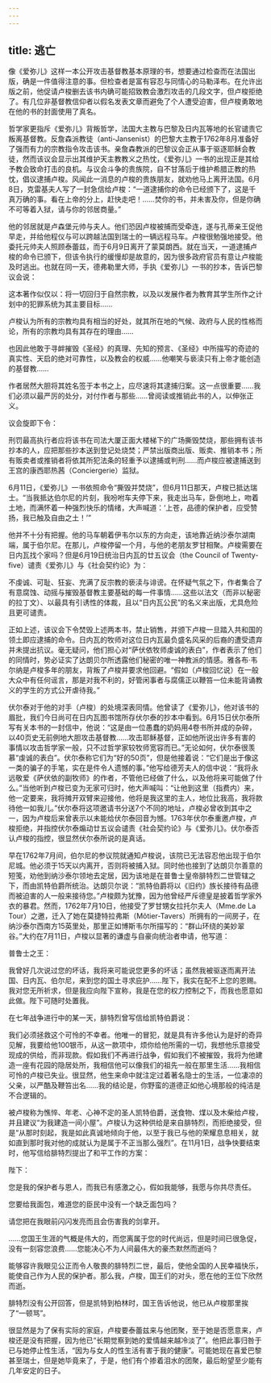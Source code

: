 ```yaml
---
---
---
```

title: 逃亡
---




像《爱弥儿》这样一本公开攻击基督教基本原理的书，想要通过检查而在法国出版，确是一件值得注意的事。但检查者是富有容忍与同情心的马勒泽布。在允许出版之前，他促请卢梭删去该书内确可能招致教会激烈攻击的几段文字，但卢梭拒绝了。有几位非基督教信仰者以假名发表文章而避免了个人遭受迫害，但卢梭勇敢地在他的书的封面使用了真名。

哲学家更指斥《爱弥儿》背叛哲学，法国大主教与巴黎及日内瓦等地的长官谴责它叛离基督教。反詹森派教徒（anti-Jansenist）的巴黎大主教于1762年8月准备好了强而有力的宗教指令攻击该书。亲詹森教派的巴黎议会正从事于驱逐耶稣会教徒，然而该议会显示出其维护天主教教义之热忱，《爱弥儿》一书的出现正是其给予教会致命打击的良机。与议会斗争的贵族院，自不甘落后于维护希腊正教的热忱，倡议逮捕卢梭。风闻此一消息的卢梭的贵族朋友，就劝他马上离开法国。6月8日，克雷基夫人写了一封急信给卢梭：“一道逮捕你的命令已经颁下了，这是千真万确的事。看在上帝的分上，赶快走吧！……焚你的书，并未害及你，但是你确不可等着入狱，请与你的邻居商量。”

他的邻居就是卢森堡元帅与夫人。他们恐因卢梭被捕而受牵连，遂与孔蒂亲王促他早走，并给他程仪与可以跨越法国到瑞士的一辆远程马车。卢梭很勉强地接受。他委托元帅夫人照顾泰蕾兹，而于6月9日离开了蒙莫朗西。就在当天，一道逮捕卢梭的命令已颁下，但该令执行的缓慢却是故意的，因为很多政府官员有意让卢梭能及时逃出。也就在同一天，德弗勒里大师，手执《爱弥儿》一书的抄本，告诉巴黎议会说：

这本著作似仅以：将一切回归于自然宗教，以及以发展作者为教育其学生所作之计划中的犯罪系统为其主要目标……

卢梭认为所有的宗教均具有相当的好处，就其所在地的气候、政府与人民的性格而论，所有的宗教均具有其存在的理由……

也因此他敢于寻衅摧毁《圣经》的真理、先知的预言、《圣经》中所描写的奇迹的真实性、天启的绝对可靠性，以及教会的权威……他嘲笑与亵渎只有上帝才能创造的基督教……

作者居然大胆将其姓名签于本书之上，应尽速将其逮捕归案。这一点很重要……我们必须以最严厉的处分，对付作者与那些……曾阅读或推销此书的人，以伸张正义。



议会旋即下令：

刑罚最高执行者应将该书在司法大厦正面大楼梯下的广场撕毁焚烧，那些拥有该书抄本的人，应把那些抄本送到登记处烧焚；严禁出版商出版、贩卖、推销本书；所有贩卖者或推销者将依其所犯法条的轻重予以逮捕或判刑……而卢梭应被逮捕送到王宫的康西耶热茜（Conciergerie）监狱。



6月11日，《爱弥儿》一书依照命令“撕毁并焚烧”，但6月11日那天，卢梭已抵达瑞士。“当我抵达伯尔尼的片刻，我吩咐车夫停下来，我走出马车，卧倒地上，吻着土地，而满怀着一种强烈快乐的情绪，大声喊道：‘上苍，品德的保护者，应受赞扬，我已触及自由之土！’”

他并不十分有把握。他的马车朝着伊韦尔以东的方向走，该地靠近纳沙泰尔湖南端，属于伯尔尼。在那儿，卢梭停留一个月，与他的老朋友罗甘相聚。卢梭需要在日内瓦找个家吗？但是6月19日统治日内瓦的廿五议会（the Council of Twenty-five）谴责《爱弥儿》与《社会契约论》为：

不虔诚、可耻、狂妄、充满了反宗教的亵渎与诽谤。在怀疑气氛之下，作者集合了有意腐蚀、动摇与摧毁基督教主要基础的每一件事情……这些以法文（而非以秘密的拉丁文）、以最具有引诱性的体裁，且以“日内瓦公民”的名义来出版，尤具危险且更可谴责。



正如上述，该议会下令焚毁上述两本书，禁止销售，并颁下卢梭一旦踏入共和国的领土即应逮捕的命令。日内瓦的牧师对这位日内瓦最负盛名风采的后裔的遭受遗弃并未提出抗议。毫无疑问，他们担心对“萨伏依牧师虔诚的表白”，作者表示了他们的同情时，势必证实了达朗贝尔所透露他们秘密的唯一神教派的情感。雅各布·韦尔纳是卢梭多年的朋友，背叛了卢梭并要求他回避。“假如（卢梭回忆说）在一般大众中有任何谣言，那是对我不利的，好管闲事者与腐儒正以鞭笞一位未能背诵教义的学生的方式公开虐待我。”

伏尔泰对于他的对手（卢梭）的处境深表同情。他曾读了《爱弥儿》，他对该书的眉批，我们今日尚可在日内瓦图书馆所存伏尔泰的抄本中看到。6月15日伏尔泰所写有关本书的一封信中，他说：“这是由一位愚蠢的奶妈用4卷书所并成的杂碎，以40页史无前例地大胆攻击基督教……攻击耶稣基督，正如他所说出许多有害的事情以攻击哲学家一般，只不过哲学家较牧师宽容而已。”无论如何，伏尔泰很羡慕“虔诚的表白”。伏尔泰称它们为“好的50页”，但是他接着说：“它们是出于像这一类的骗子的手笔，实在是件令人遗憾的事。”他写给德芳夫人的信中说：“我将永远敬爱《萨伏依的副牧师》的作者，不管他已经做了什么，以及他将来可能做了什么。”当他听到卢梭已变为无家可归时，他大声喊叫：“让他到这里（指费内）来，他一定要来，我将摊开双臂来迎接他，他将是我这里的主人，地位比我高，我将款待他一如我儿。”伏尔泰将这项邀请书分送7个不同的地址，卢梭必曾收到其中之一，因为卢梭后来曾表示以未能给伏尔泰回音为憾。1763年伏尔泰重邀卢梭，卢梭拒绝，并指控伏尔泰煽动廿五议会谴责《社会契约论》与《爱弥儿》。伏尔泰否认卢梭的指控，很显然伏尔泰所说的是真话。

早在1762年7月间，伯尔尼的参议院就通知卢梭说，该院已无法容忍他出现于伯尔尼城。他必须于15天以内离开，否则将被捕入狱。同时他也接到了达朗贝尔善意的短笺，劝他到纳沙泰尔领地去定居，因为该地是在普鲁士皇帝腓特烈二世管辖之下，而由凯特伯爵所统治。达朗贝尔说：“凯特伯爵将以《旧约》族长接待有品德而被迫害的人一般来接待您。”卢梭颇为犹豫，因为他曾经严斥德皇是披着哲学家外衣的暴君。然而，1762年7月10日，他接受了罗甘甥女拉托尔夫人（Mme.de La Tour）之邀，迁入了她在莫捷特拉弗斯（Môtier-Tavers）所拥有的一间房子，在纳沙泰尔西南方15英里处，那里正如博斯韦尔所描写的：“群山环绕的美妙翠谷。”大约在7月11日，卢梭以显著的谦虚与自豪向统治者申请，他写道：

普鲁士之王：

我曾好几次说过您的坏话，我将来可能说您更多的坏话；虽然我被驱逐而离开法国、日内瓦、伯尔尼，来到您的国土寻求庇护……陛下，我实在配不上您的恩赐。我对您无所祈求，但是我应向陛下宣称，我是在您的权力控制之下，而我也愿意如此做。陛下可随时处置我。



在七年战争进行中的某一天，腓特烈曾写信给凯特伯爵说：

我们必须拯救这个可怜的不幸者。他唯一的冒犯，就是具有许多他认为是好的奇异见解，我要给他100银币，从这一款项中，烦你给他所需的一切，我想他乐意接受现成的供给，而非现款。假如我们不再进行战争，假如我们不被摧毁，我将为他建造一座有花园的隐居处所，我相信他可以像我们的祖先一般在那里生活……我相信可怜的卢梭已失业。很显然，他生来命中就注定过着著名隐士的生活，一位凄凉的父亲，以严酷及鞭笞出名……我的结论是，你野蛮的道德正如他心境那般的纯洁是不合逻辑的。



被卢梭称为憔悴、年老、心神不定的圣人凯特伯爵，送食物、煤以及木柴给卢梭，并且建议“为我建造一间小屋”。卢梭认为这种供给是来自腓特烈，而拒绝接受，但是“从那时刻起，我是如此真诚地倾向于他，以至于我已与他的荣耀息息相关，就如直到那时我对他的成就认为是属于不正当那么强烈”。在11月1日，战争快要结束时，他写信给腓特烈提出了和平工作的方案：

陛下：

您是我的保护者与恩人，而我已有感激之心，假如我能够，我愿与你共尽责任。

您要给我面包，难道您的臣民中没有一个缺乏面包吗？

请您把在我眼前闪闪发亮而且会伤害我的剑拿开。

……您国王生涯的气概是伟大的，而您离属于您的时代尚远，但是时间已很急促，没有一刻容您浪费……您能决心不为人间最伟大的豪杰默然而逝吗？

能够容许我眼见公正而令人敬畏的腓特烈二世，最后，使他全国的人民幸福快乐，能使自己作为人民的保护者。那么我，卢梭，国王们的对头，愿在他的王位下欣然而逝。



腓特烈没有公开回答，但是凯特到柏林时，国王告诉他说，他已从卢梭那里挨了“一顿骂”。

很显然是为了保有实际的家庭，卢梭要泰蕾兹来与他团聚，至于她是否愿意来，卢梭还是没有把握，因为他已“长期觉察到她的爱情越来越冷淡了”。他把此事归咎于已与她停止性生活，“因为与女人的性生活有害于我的健康”。可能她现在喜爱巴黎甚至瑞士，但是她毕竟来了，于是，他们有个掺着泪水的团聚，最后盼望至少能有几年安定的日子。